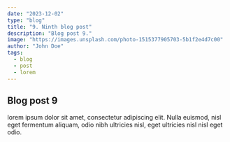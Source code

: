 ```yaml
---
date: "2023-12-02"
type: "blog"
title: "9. Ninth blog post"
description: "Blog post 9."
image: "https://images.unsplash.com/photo-1515377905703-5b1f2e4d7c00"
author: "John Doe"
tags:
  - blog
  - post
  - lorem
---
```


## Blog post 9

lorem ipsum dolor sit amet, consectetur adipiscing elit. Nulla euismod, nisl eget fermentum aliquam, odio nibh ultricies nisl, eget ultricies nisl nisl eget odio.
